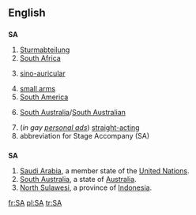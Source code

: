 {{also|Appendix:Variations of "sa"}}

==English==

==={{initialism}}===
'''SA'''

# [[Sturmabteilung]]
#[[South Africa]]
# {{medicine}} [[sino-auricular]]
# [[small arms]]
#[[South America]]
# {{AU}} [[South Australia]]/[[South Australian]]
#(''in gay [[personal ad]]s'') [[straight-acting]]
#abbreviation for Stage Accompany (SA)

==={{abbreviation}}===
'''SA'''
#[[Saudi Arabia]], a member state of the [[United Nations]].
#[[South Australia]], a state of [[Australia]].
#[[North Sulawesi]], a province of [[Indonesia]].

[[fr:SA]]
[[pl:SA]]
[[tr:SA]]